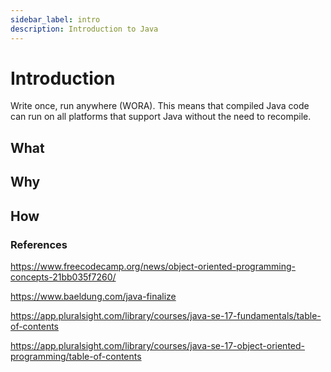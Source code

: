 ```yaml
---
sidebar_label: intro
description: Introduction to Java
---
```


# Introduction

Write once, run anywhere (WORA). This means that compiled Java code can run on all platforms that support Java without the need to recompile.

## What

## Why

## How

### References

https://www.freecodecamp.org/news/object-oriented-programming-concepts-21bb035f7260/

https://www.baeldung.com/java-finalize

https://app.pluralsight.com/library/courses/java-se-17-fundamentals/table-of-contents

https://app.pluralsight.com/library/courses/java-se-17-object-oriented-programming/table-of-contents
